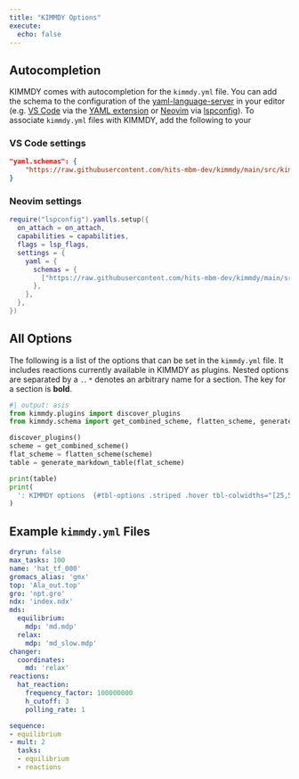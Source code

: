 ```yaml
---
title: "KIMMDY Options"
execute:
  echo: false
---
```


## Autocompletion

KIMMDY comes with autocompletion for the `kimmdy.yml` file.
You can add the schema to the configuration of the [yaml-language-server](https://github.com/redhat-developer/yaml-language-server) in your editor
(e.g. [VS Code](https://code.visualstudio.com/) via the [YAML extension](https://marketplace.visualstudio.com/items?itemName=redhat.vscode-yaml) or [Neovim](https://neovim.io/) via [lspconfig](https://github.com/neovim/nvim-lspconfig)).
To associate `kimmdy.yml` files with KIMMDY, add the following to your

### VS Code settings

```.json
"yaml.schemas": {
    "https://raw.githubusercontent.com/hits-mbm-dev/kimmdy/main/src/kimmdy/kimmdy-yaml-schema.json": "kimmdy.yml",
}
```

### Neovim settings

```.lua
require("lspconfig").yamlls.setup({
  on_attach = on_attach,
  capabilities = capabilities,
  flags = lsp_flags,
  settings = {
    yaml = {
      schemas = {
        ["https://raw.githubusercontent.com/hits-mbm-dev/kimmdy/main/src/kimmdy/kimmdy-yaml-schema.json"] = "kimmdy.yml",
      },
    },
  },
})
```

## All Options

The following is a list of the options that can be set in the `kimmdy.yml` file.
It includes reactions currently available in KIMMDY as plugins.
Nested options are separated by a `.`.
`*` denotes an arbitrary name for a section.
The key for a section is **bold**.

```python
#| output: asis
from kimmdy.plugins import discover_plugins
from kimmdy.schema import get_combined_scheme, flatten_scheme, generate_markdown_table

discover_plugins()
scheme = get_combined_scheme()
flat_scheme = flatten_scheme(scheme)
table = generate_markdown_table(flat_scheme)

print(table)
print(
  ': KIMMDY options  {#tbl-options .striped .hover tbl-colwidths="[25,50,15,15]"}'
)
```


## Example `kimmdy.yml` Files

```.yaml
dryrun: false
max_tasks: 100
name: 'hat_tf_000'
gromacs_alias: 'gmx'
top: 'Ala_out.top'
gro: 'npt.gro'
ndx: 'index.ndx'
mds:
  equilibrium:
    mdp: 'md.mdp'
  relax:
    mdp: 'md_slow.mdp'
changer:
  coordinates:
    md: 'relax'      
reactions:
  hat_reaction:
    frequency_factor: 100000000
    h_cutoff: 3
    polling_rate: 1

sequence:
- equilibrium
- mult: 2
  tasks:
  - equilibrium
  - reactions
```


